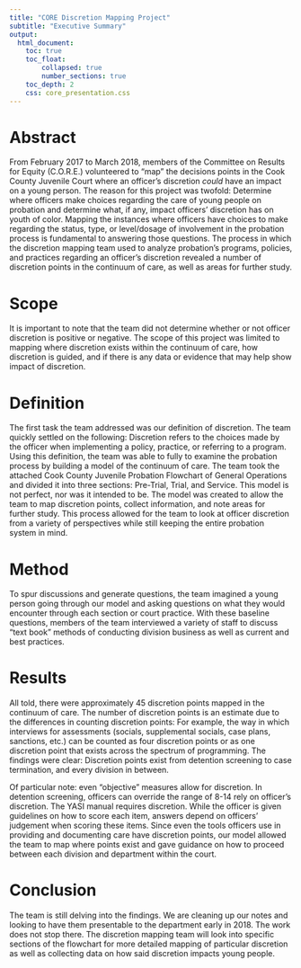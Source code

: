 ```yaml
---
title: "CORE Discretion Mapping Project"
subtitle: "Executive Summary"
output:
  html_document:
    toc: true
    toc_float:
        collapsed: true
        number_sections: true
    toc_depth: 2
    css: core_presentation.css
---
```


# Abstract
From February 2017 to March 2018, members of the Committee on Results for Equity (C.O.R.E.) volunteered to "map" the decisions points in the Cook County Juvenile Court where an officer's discretion *could* have an impact on a young person. The reason for this project was twofold: Determine where officers make choices regarding the care of young people on probation and determine what, if any, impact officers’ discretion has on youth of color. Mapping the instances where officers have choices to make regarding the status, type, or level/dosage of involvement in the probation process is fundamental to answering those questions. The process in which the discretion mapping team used to analyze probation’s programs, policies, and practices regarding an officer’s discretion revealed a number of discretion points in the continuum of care, as well as areas for further study.

# Scope
It is important to note that the team did not determine whether or not officer discretion is positive or negative. The scope of this project was limited to mapping where discretion exists within the continuum of care, how discretion is guided, and if there is any data or evidence that may help show impact of discretion. 

# Definition
The first task the team addressed was our definition of discretion. The team quickly settled on the following: Discretion refers to the choices made by the officer when implementing a policy, practice, or referring to a program. Using this definition, the team was able to fully to examine the probation process by building a model of the continuum of care. The team took the attached Cook County Juvenile Probation Flowchart of General Operations and divided it into three sections: Pre-Trial, Trial, and Service. This model is not perfect, nor was it intended to be. The model was created to allow the team to map discretion points, collect information, and note areas for further study. This process allowed for the team to look at officer discretion from a variety of perspectives while still keeping the entire probation system in mind.

# Method
To spur discussions and generate questions, the team imagined a young person going through our model and asking questions on what they would encounter through each section or court practice. With these baseline questions, members of the team interviewed a variety of staff to discuss “text book” methods of conducting division business as well as current and best practices. 

# Results

All told, there were approximately 45 discretion points mapped in the continuum of care. The number of discretion points is an estimate due to the differences in counting discretion points: For example, the way in which interviews for assessments (socials, supplemental socials, case plans, sanctions, etc.) can be counted as four discretion points or as one discretion point that exists across the spectrum of programming. The findings were clear: Discretion points exist from detention screening to case termination, and every division in between.

Of particular note: even “objective” measures allow for discretion. In detention screening, officers can override the range of 8-14 rely on officer’s discretion. The YASI manual requires discretion. While the officer is given guidelines on how to score each item, answers depend on officers’ judgement when scoring these items. Since even the tools officers use in providing and documenting care have discretion points, our model allowed the team to map where points exist and gave guidance on how to proceed between each division and department within the court.

# Conclusion
The team is still delving into the findings. We are cleaning up our notes and looking to have them presentable to the department early in 2018. The work does not stop there. The discretion mapping team will look into specific sections of the flowchart for more detailed mapping of particular discretion as well as collecting data on how said discretion impacts young people. 
